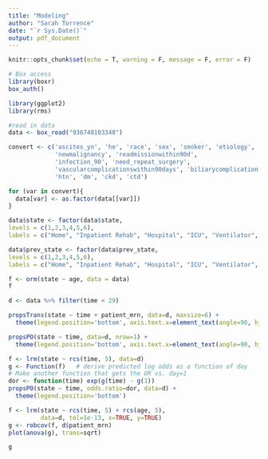 ```yaml
---
title: "Modeling"
author: "Sarah Torrence"
date: "`r Sys.Date()`"
output: pdf_document
---
```


```r
knitr::opts_chunk$set(echo = T, warning = F, message = F, error = F)

# Box access
library(boxr)
box_auth()

library(ggplot2)
library(rms)

#read in data
data <- box_read("936748103348")
```


```r
convert <- c('ascites_yn', 'he', 'race', 'sex', 'smoker', 'etiology', 'acr',
             'newmalignancy', 'readmissionwithin90d',
             'infection_90', 'need_repeat_surgery',
             'vascularcomplicationswithin90days', 'biliarycomplication', 
             'htn', 'dm', 'ckd', 'ctd')

for (var in convert){
  data[var] <- as.factor(data[[var]])
}

data$state <- factor(data$state,
levels = c(1,2,3,4,5,6),
labels = c("Home", "Inpatient Rehab", "Hospital", "ICU", "Ventilator", "Dead"))

data$prev_state <- factor(data$prev_state,
levels = c(1,2,3,4,5,6),
labels = c("Home", "Inpatient Rehab", "Hospital", "ICU", "Ventilator", "Dead"))
```

```r
f <- orm(state ~ age, data = data)
f
```

```r
d <- data %>% filter(time < 29)

propsTrans(state ~ time + patient_mrn, data=d, maxsize=6) +
  theme(legend.position='bottom', axis.text.x=element_text(angle=90, hjust=1))
```

```r
propsPO(state ~ time, data=d, nrow=1) +
  theme(legend.position='bottom', axis.text.x=element_text(angle=90, hjust=1))
```

```r
f <- lrm(state ~ rcs(time, 5), data=d)
g <- Function(f)   # derive predicted log odds as a function of day
# Make another function that gets the OR vs. day=1
dor <- function(time) exp(g(time) - g(1))
propsPO(state ~ time, odds.ratio=dor, data=d) +
  theme(legend.position='bottom')
```

```r
f <- lrm(state ~ rcs(time, 5) + rcs(age, 5),
         data=d, tol=1e-13, x=TRUE, y=TRUE)
g <- robcov(f, d$patient_mrn)
plot(anova(g), trans=sqrt)
```

```r
g
```

